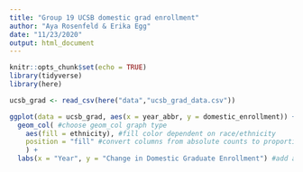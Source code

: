 ```yaml
---
title: "Group 19 UCSB domestic grad enrollment"
author: "Aya Rosenfeld & Erika Egg"
date: "11/23/2020"
output: html_document
---
```


```r
knitr::opts_chunk$set(echo = TRUE)
library(tidyverse)
library(here)
```


```r
ucsb_grad <- read_csv(here("data","ucsb_grad_data.csv"))
```

```r
ggplot(data = ucsb_grad, aes(x = year_abbr, y = domestic_enrollment)) + #set x and y axis
  geom_col( #choose geom_col graph type
    aes(fill = ethnicity), #fill color dependent on race/ethnicity
    position = "fill" #convert columns from absolute counts to proportions
    ) +
  labs(x = "Year", y = "Change in Domestic Graduate Enrollment") #add axis labels
```

